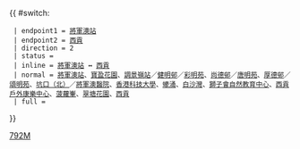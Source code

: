 {{ #switch: {{{format|}}}
  | endpoint1 = [[將軍澳站公共運輸交匯處|將軍澳站]]
  | endpoint2 = [[西貢公共運輸交匯處|西貢]]
  | direction = 2
  | status =
  | inline = [[將軍澳站公共運輸交匯處|將軍澳站]] ↔ [[西貢公共運輸交匯處|西貢]]
  | normal = [[將軍澳站公共運輸交匯處|將軍澳站]]、[[寶盈花園]]、[[調景嶺站公共運輸交匯處|調景嶺站]]／[[健明邨]]／[[彩明苑]]、[[尚德邨]]／[[唐明苑]]、[[厚德邨]]／[[頌明苑]]、[[坑口（北）巴士總站|坑口（北）]]／[[將軍澳醫院]]、[[香港科技大學]]、[[蠔涌]]、[[白沙灣 (西貢)|白沙灣]]、[[獅子會自然教育中心]]、[[西貢戶外康樂中心]]、[[菠蘿輋]]、[[翠塘花園]]、[[西貢公共運輸交匯處|西貢]]
  | full =
}}<noinclude>[[Category:新巴路線模板|792M]]</noinclude>
